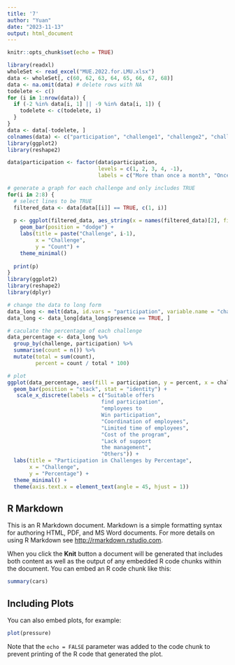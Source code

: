 ```yaml
---
title: '7'
author: "Yuan"
date: "2023-11-13"
output: html_document
---
```


```r
knitr::opts_chunk$set(echo = TRUE)
```

```r
library(readxl)
wholeSet <- read_excel("MUE.2022.for.LMU.xlsx")
data <- wholeSet[, c(60, 62, 63, 64, 65, 66, 67, 68)]
data <- na.omit(data) # delete rows with NA
todelete <- c()
for (i in 1:nrow(data)) {
  if (-2 %in% data[i, 1] || -9 %in% data[i, 1]) {
    todelete <- c(todelete, i)
  }
}
data <- data[-todelete, ]
colnames(data) <- c("participation", "challenge1", "challenge2", "challenge3", "challenge4", "challenge5", "challenge6", "challenge7")
library(ggplot2)
library(reshape2)

data$participation <- factor(data$participation, 
                             levels = c(1, 2, 3, 4, -1),
                             labels = c("More than once a month", "Once a quartal", "Once every half a year", "Once a year", "Not regularly"))

# generate a graph for each challenge and only includes TRUE
for(i in 2:8) {
  # select lines to be TRUE 
  filtered_data <- data[data[[i]] == TRUE, c(1, i)]
  
  p <- ggplot(filtered_data, aes_string(x = names(filtered_data)[2], fill = "participation")) +
    geom_bar(position = "dodge") +
    labs(title = paste("Challenge", i-1),
         x = "Challenge",
         y = "Count") +
    theme_minimal()
  
  print(p)
}
library(ggplot2)
library(reshape2)
library(dplyr)

# change the data to long form 
data_long <- melt(data, id.vars = "participation", variable.name = "challenge", value.name = "presence")
data_long <- data_long[data_long$presence == TRUE, ]

# caculate the percentage of each challenge
data_percentage <- data_long %>%
  group_by(challenge, participation) %>%
  summarise(count = n()) %>%
  mutate(total = sum(count),
         percent = count / total * 100)

# plot
ggplot(data_percentage, aes(fill = participation, y = percent, x = challenge)) +
  geom_bar(position = "stack", stat = "identity") +
   scale_x_discrete(labels = c("Suitable offers
                              find participation", 
                              "employees to
                              Win participation", 
                              "Coordination of employees", 
                              "Limited time of employees", 
                              "Cost of the program", 
                              "Lack of support
                              the management", 
                              "Others")) +
  labs(title = "Participation in Challenges by Percentage",
       x = "Challenge",
       y = "Percentage") +
  theme_minimal() +
  theme(axis.text.x = element_text(angle = 45, hjust = 1))

```


## R Markdown

This is an R Markdown document. Markdown is a simple formatting syntax for authoring HTML, PDF, and MS Word documents. For more details on using R Markdown see <http://rmarkdown.rstudio.com>.

When you click the **Knit** button a document will be generated that includes both content as well as the output of any embedded R code chunks within the document. You can embed an R code chunk like this:

```r
summary(cars)
```

## Including Plots

You can also embed plots, for example:

```r
plot(pressure)
```

Note that the `echo = FALSE` parameter was added to the code chunk to prevent printing of the R code that generated the plot.
